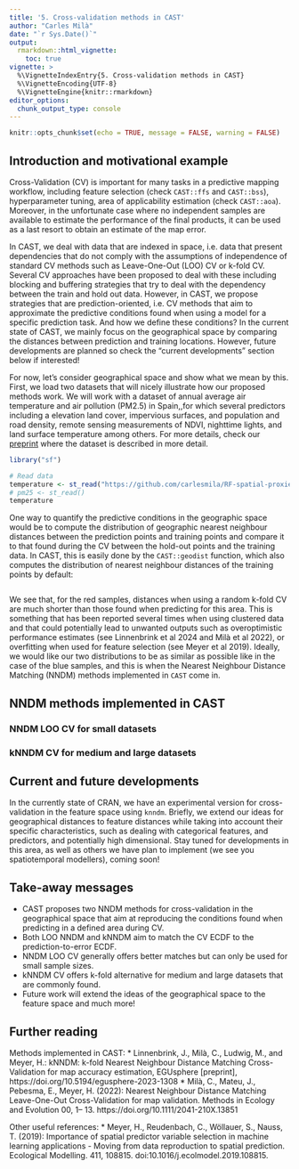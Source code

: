 ```yaml
---
title: '5. Cross-validation methods in CAST'
author: "Carles Milà"
date: "`r Sys.Date()`"
output:
  rmarkdown::html_vignette:
    toc: true
vignette: >
  %\VignetteIndexEntry{5. Cross-validation methods in CAST}
  %\VignetteEncoding{UTF-8}
  %\VignetteEngine{knitr::rmarkdown}
editor_options: 
  chunk_output_type: console
---
```


```r
knitr::opts_chunk$set(echo = TRUE, message = FALSE, warning = FALSE)
```

## Introduction and motivational example

Cross-Validation (CV) is important for many tasks in a predictive mapping workflow, including feature selection (check `CAST::ffs` and `CAST::bss`), hyperparameter tuning, area of applicability estimation (check `CAST::aoa`). Moreover, in the unfortunate case where no independent samples are available to estimate the performance of the final products, it can be used as a last resort to obtain an estimate of the map error.

In CAST, we deal with data that are indexed in space, i.e. data that present dependencies that do not comply with the assumptions of independence of standard CV methods such as Leave-One-Out (LOO) CV or k-fold CV. Several CV approaches have been proposed to deal with these including blocking and buffering strategies that try to deal with the dependency between the train and hold out data. However, in CAST, we propose strategies that are prediction-oriented, i.e. CV methods that aim to approximate the predictive conditions found when using a model for a specific prediction task. And how we define these conditions? In the current state of CAST, we mainly focus on the geographical space by comparing the distances between prediction and training locations. However, future developments are planned so check the "current developments" section below if interested!

For now, let's consider geographical space and show what we mean by this. First, we load two datasets that will nicely illustrate how our proposed methods work. We will work with a dataset of annual average air temperature and air pollution (PM2.5) in Spain,,for which several predictors including a elevation  land cover, impervious surfaces, and population and road density, remote sensing measurements of NDVI, nighttime lights, and land surface temperature among others. For more details, check our [preprint](https://egusphere.copernicus.org/preprints/2024/egusphere-2024-138/) where the dataset is described in more detail.

```r
library("sf")

# Read data
temperature <- st_read("https://github.com/carlesmila/RF-spatial-proxies/raw/main/data/temp/tempdata.gpkg")
# pm25 <- st_read()
temperature
```

One way to quantify the predictive conditions in the geographic space would be to compute the distribution of geographic nearest neighbour distances between the prediction points and training points and compare it to that found during the CV between the hold-out points and the training data. In CAST, this is easily done by the `CAST::geodist` function, which also computes the distribution of nearest neighbour distances of the training points by default:

```r

```

We see that, for the red samples, distances when using a random k-fold CV are much shorter than those found when predicting for this area. This is something that has been reported several times when using clustered data and that could potentially lead to unwanted outputs such as overoptimistic performance estimates (see Linnenbrink et al 2024 and Milà et al 2022), or overfitting when used for feature selection (see Meyer et al 2019). Ideally, we would like our two distributions to be as similar as possible like in the case of the blue samples, and this is when the Nearest Neighbour Distance Matching (NNDM) methods implemented in `CAST` come in. 

## NNDM methods implemented in CAST

### NNDM LOO CV for small datasets

### kNNDM CV for medium and large datasets

## Current and future developments

In the currently state of CRAN, we have an experimental version for cross-validation in the feature space using `knndm`. Briefly, we extend our ideas for geographical distances to feature distances while taking into account their specific characteristics, such as dealing with categorical features, and predictors, and potentially high dimensional. Stay tuned for developments in this area, as well as others we have plan to implement (we see you spatiotemporal modellers), coming soon! 

## Take-away messages

* CAST proposes two NNDM methods for cross-validation in the geographical space that aim at reproducing the conditions found when predicting in a defined area during CV.
* Both LOO NNDM and kNNDM aim to match the CV ECDF to the prediction-to-error ECDF.
* NNDM LOO CV generally offers better matches but can only be used for small sample sizes.
* kNNDM CV offers k-fold alternative for medium and large datasets that are commonly found.
* Future work will extend the ideas of the geographical space to the feature space and much more!

## Further reading

Methods implemented in CAST:
* Linnenbrink, J., Milà, C., Ludwig, M., and Meyer, H.: kNNDM: k-fold Nearest Neighbour Distance Matching Cross-Validation for map accuracy estimation, EGUsphere [preprint], https://doi.org/10.5194/egusphere-2023-1308
* Milà, C., Mateu, J., Pebesma, E., Meyer, H. (2022): Nearest Neighbour Distance Matching Leave-One-Out Cross-Validation for map validation. Methods in Ecology and Evolution 00, 1– 13.  https://doi.org/10.1111/2041-210X.13851

Other useful references:
* Meyer, H., Reudenbach, C., Wöllauer, S., Nauss, T. (2019): Importance of spatial predictor variable selection in machine learning applications - Moving from data reproduction to spatial prediction. Ecological Modelling. 411, 108815. doi:10.1016/j.ecolmodel.2019.108815.
